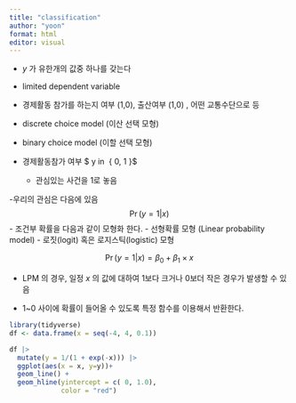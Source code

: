 ```yaml
---
title: "classification"
author: "yoon"
format: html
editor: visual
---
```


- $y$ 가 유한개의 값중 하나를 갖는다 
- limited dependent variable 

- 경제활동 참가를 하는지 여부 (1,0), 출산여부 (1,0) , 어떤 교통수단으로 등

- discrete choice model (이산 선택 모형)
- binary choice model (이할 선택 모형)

- 경제활동참가 여부 $ y\ in \ { 0, 1 \}$ 
  - 관심있는 사건을 1로 놓음
  
-우리의 관심은 다음에 있음 
$$ 
\Pr (y = 1 | x)
$$
- 조건부 확률을 다음과 같이 모형화 한다. 
  - 선형확률 모형 (Linear probability model)
  - 로짓(logit) 혹은 로지스틱(logistic) 모형
  
$$ 
\Pr (y = 1 | x) = \beta_0 + \beta_1  \times x
$$

- LPM 의 경우, 일정 $x$ 의 값에 대하여 1보다 크거나 0보더 작은 경우가 발생할 수 있음 

- 1~0 사이에 확률이 들어올 수 있도록 특정 함수를 이용해서 반환한다. 

```r
library(tidyverse)
df <- data.frame(x = seq(-4, 4, 0.1))

df |> 
  mutate(y = 1/(1 + exp(-x))) |> 
  ggplot(aes(x = x, y=y))+ 
  geom_line() + 
  geom_hline(yintercept = c( 0, 1.0), 
             color = "red")
```

